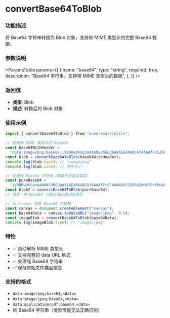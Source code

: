
<Meta title="Utils/utils-canvas/convertBase64ToBlob(Base64转Blob)" />

# convertBase64ToBlob

### 功能描述

将 Base64 字符串转换为 Blob 对象，支持带 MIME 类型头的完整 Base64 数据。

### 参数说明

<ParamsTable
  params={[
    {
      name: "base64",
      type: "string",
      required: true,
      description: "Base64 字符串，支持带 MIME 类型头的数据",
    },
  ]}
/>

### 返回值

- **类型**: Blob
- **描述**: 转换后的 Blob 对象

### 使用示例

```typescript
import { convertBase64ToBlob } from "dune-react/utils";

// 处理带 MIME 类型头的 Base64
const base64WithHeader =
  "data:image/png;base64,iVBORw0KGgoAAAANSUhEUgAAAAEAAAABCAYAAAAfFcSJAAAADUlEQVR42mNkYPhfDwAChwGA60e6kgAAAABJRU5ErkJggg==";
const blob = convertBase64ToBlob(base64WithHeader);
console.log(blob.type); // "image/png"
console.log(blob.size); // 文件大小

// 处理纯 Base64 字符串（需要手动指定类型）
const pureBase64 =
  "iVBORw0KGgoAAAANSUhEUgAAAAEAAAABCAYAAAAfFcSJAAAADUlEQVR42mNkYPhfDwAChwGA60e6kgAAAABJRU5ErkJggg==";
const blob2 = convertBase64ToBlob(pureBase64);
// 注意：纯 Base64 可能无法正确识别类型

// 从 Canvas 获取 Base64 并转换
const canvas = document.createElement("canvas");
const base64Data = canvas.toDataURL("image/jpeg", 0.8);
const imageBlob = convertBase64ToBlob(base64Data);
console.log(imageBlob.type); // "image/jpeg"
```

### 特性

- ✅ 自动解析 MIME 类型头
- ✅ 支持完整的 data URL 格式
- ✅ 处理纯 Base64 字符串
- ✅ 保持原始文件类型信息

### 支持的格式

- `data:image/png;base64,<data>`
- `data:image/jpeg;base64,<data>`
- `data:application/pdf;base64,<data>`
- 纯 Base64 字符串（类型可能无法正确识别）
